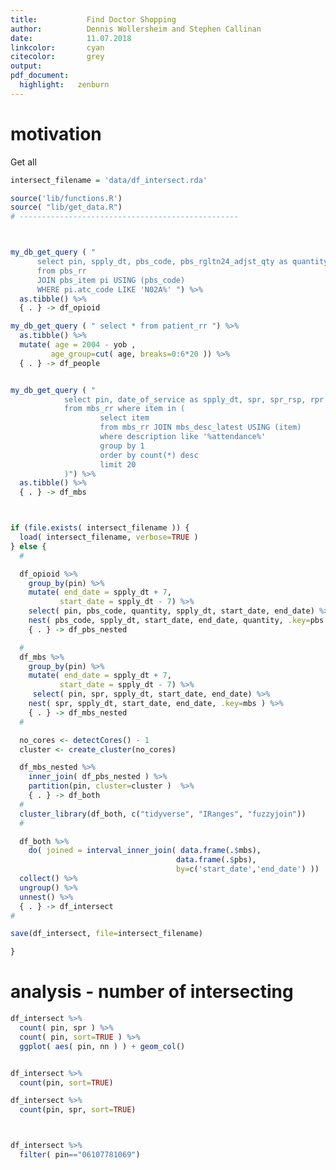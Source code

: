 ```yaml
---
title:           Find Doctor Shopping
author:          Dennis Wollersheim and Stephen Callinan
date:            11.07.2018
linkcolor:       cyan
citecolor:       grey
output:
pdf_document:
  highlight:   zenburn
---
```


\tableofcontents

# motivation 

Get all 

```r

intersect_filename = 'data/df_intersect.rda'

source('lib/functions.R')
source( "lib/get_data.R")
# -------------------------------------------------



my_db_get_query ( " 
      select pin, spply_dt, pbs_code, pbs_rgltn24_adjst_qty as quantity
      from pbs_rr 
      JOIN pbs_item pi USING (pbs_code) 
      WHERE pi.atc_code LIKE 'N02A%' ") %>%
  as.tibble() %>% 
  { . } -> df_opioid

my_db_get_query ( " select * from patient_rr ") %>%
  as.tibble() %>% 
  mutate( age = 2004 - yob , 
         age_group=cut( age, breaks=0:6*20 )) %>%
  { . } -> df_people


my_db_get_query ( " 
            select pin, date_of_service as spply_dt, spr, spr_rsp, rpr
            from mbs_rr where item in (
                    select item
                    from mbs_rr JOIN mbs_desc_latest USING (item)
                    where description like '%attendance%'
                    group by 1
                    order by count(*) desc
                    limit 20
            )") %>%
  as.tibble() %>% 
  { . } -> df_mbs



if (file.exists( intersect_filename )) {
  load( intersect_filename, verbose=TRUE )
} else {
  #

  df_opioid %>%
    group_by(pin) %>%
    mutate( end_date = spply_dt + 7,
           start_date = spply_dt - 7) %>%
    select( pin, pbs_code, quantity, spply_dt, start_date, end_date) %>% 
    nest( pbs_code, spply_dt, start_date, end_date, quantity, .key=pbs ) %>%
    { . } -> df_pbs_nested

  #
  df_mbs %>%
    group_by(pin) %>%
    mutate( end_date = spply_dt + 7,
           start_date = spply_dt - 7) %>%
     select( pin, spr, spply_dt, start_date, end_date) %>% 
    nest( spr, spply_dt, start_date, end_date, .key=mbs ) %>%
    { . } -> df_mbs_nested
  #

  no_cores <- detectCores() - 1
  cluster <- create_cluster(no_cores)

  df_mbs_nested %>%
    inner_join( df_pbs_nested ) %>% 
    partition(pin, cluster=cluster )  %>%
    { . } -> df_both
  #
  cluster_library(df_both, c("tidyverse", "IRanges", "fuzzyjoin"))
  #

  df_both %>%
    do( joined = interval_inner_join( data.frame(.$mbs), 
                                     data.frame(.$pbs), 
                                     by=c('start_date','end_date') ))  %>%
  collect() %>%
  ungroup() %>%
  unnest() %>% 
  { . } -> df_intersect
#

save(df_intersect, file=intersect_filename)

}
```

# analysis - number of intersecting

```r

df_intersect %>%
  count( pin, spr ) %>%
  count( pin, sort=TRUE ) %>%
  ggplot( aes( pin, nn ) ) + geom_col()


df_intersect %>%
  count(pin, sort=TRUE) 

df_intersect %>%
  count(pin, spr, sort=TRUE) 



df_intersect %>% 
  filter( pin=="06107781069")   

```
